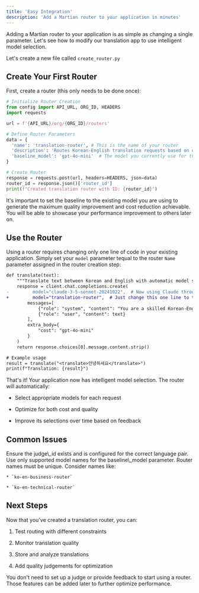 ```yaml
---
title: 'Easy Integration'
description: 'Add a Martian router to your application in minutes'
---
```


Adding a Martian router to your application is as simple as changing a single parameter. Let's see how to modify our translation app to use intelligent model selection.

Let's create a new file called `create_router.py`

## Create Your First Router

First, create a router (this only needs to be done once):

```python create_router.py
# Initialize Router Creation
from config import API_URL, ORG_ID, HEADERS
import requests

url = f'{API_URL}/org/{ORG_ID}/routers'

# Define Router Parameters
data = {
  'name': 'translation-router', # This is the name of your router
  'description': 'Routes Korean-English translation requests based on quality needs',
  'baseline_model': 'gpt-4o-mini'  # The model you currently use for the application
}

# Create Router
response = requests.post(url, headers=HEADERS, json=data)
router_id = response.json()['router_id']
print(f"Created translation router with ID: {router_id}")
```

It's important to set the baseline to the existing model you are using to generate the maximum quality improvement and cost reduction achievable. You will be able to showcase your performance improvement to others later on.

## Use the Router

Using a router requires changing only one line of code in your existing application. Simply set your `model` parameter tequal to the router `Name` parameter assigned in the router creation step:

```diff app.py
def translate(text):
    """Translate text between Korean and English with automatic model selection."""
    response = client.chat.completions.create(
-         model="claude-3-5-sonnet-20241022",  # Now using Claude through Martian
+         model="translation-router",  # Just change this one line to the name you used when creating a router to use your router
        messages=[
            {"role": "system", "content": "You are a skilled Korean-English translator."},
            {"role": "user", "content": text}
        ],
        extra_body={
            "cost": "gpt-4o-mini"
        }
    )
    return response.choices[0].message.content.strip()

# Example usage
result = translate("<translate>안녕하세요</translate>")
print(f"Translation: {result}")
```

That's it! Your application now has intelligent model selection. The router will automatically:

* Select appropriate models for each request

* Optimize for both cost and quality

* Improve its selections over time based on feedback

## Common Issues

<AccordionGroup>
  <Accordion title="Invalid Judge ID">
    Ensure the judge\_id exists and is configured for the correct language pair.
  </Accordion>

  <Accordion title="Invalid Baseline Model">
    Use only supported model names for the baseline\_model parameter.
  </Accordion>

  <Accordion title="Duplicate Names">
    Router names must be unique. Consider names like:

    * `ko-en-business-router`

    * `ko-en-technical-router`
  </Accordion>
</AccordionGroup>

## Next Steps

Now that you've created a translation router, you can:

1. Test routing with different constraints

2. Monitor translation quality

3. Store and analyze translations

4. Add quality judgements for optimization

<Note>
  You don't need to set up a judge or provide feedback to start using a router. Those features can be added later to further optimize performance.
</Note>